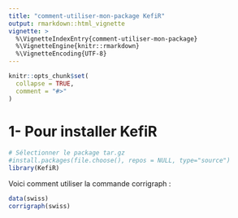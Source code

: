 ```yaml
---
title: "comment-utiliser-mon-package KefiR"
output: rmarkdown::html_vignette
vignette: >
  %\VignetteIndexEntry{comment-utiliser-mon-package}
  %\VignetteEngine{knitr::rmarkdown}
  %\VignetteEncoding{UTF-8}
---
```


```r
knitr::opts_chunk$set(
  collapse = TRUE,
  comment = "#>"
)
```

# 1- Pour installer KefiR

```r
# Sélectionner le package tar.gz
#install.packages(file.choose(), repos = NULL, type="source")
library(KefiR)
```

Voici comment utiliser la commande corrigraph :

```r
data(swiss)
corrigraph(swiss)
```
